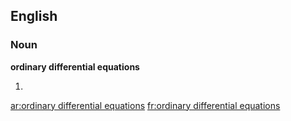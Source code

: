 ==English==

===Noun===
'''ordinary differential equations'''

# {{plural of|ordinary differential equation}}

[[ar:ordinary differential equations]]
[[fr:ordinary differential equations]]